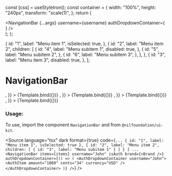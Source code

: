 
<Meta title="Navigation/Navigation Bar" component={NavigationBar} />

  const [css] = useStyletron();
  const container = {
    width: "100%",
    height: "240px",
    transform: "scale(1)",
  };
  return (
    <div className={css(container)}>
      <NavigationBar
        {...args}
        username={username}
        authDropdownContainer={
          <AuthDropdownContainer username={username}>
            <AuthItem amount="1069" cents="34" currency="USD" />
          </AuthDropdownContainer>
        }
      />
    </div>
  );
};

  {
    id: "1",
    label: "Menu item 1",
    isSelected: true,
  },
  {
    id: "2",
    label: "Menu item 2",
    children: [
      {
        id: "4",
        label: "Menu subitem 1",
        disabled: true,
      },
      {
        id: "5",
        label: "Menu subitem 2",
      },
      {
        id: "6",
        label: "Menu subitem 3",
      },
    ],
  },
  {
    id: "3",
    label: "Menu item 3",
    disabled: true,
  },
];

# NavigationBar

<Canvas isColumn>
  <Story
    name="Base"
    args={{
      items,
      username: "John",
      isAuth: false,
      brand: <Brand />,
    }}
  >
    {Template.bind({})}
  </Story>
  <Story
    name="Auth"
    args={{
      items,
      username: "John",
      isAuth: true,
      brand: <Brand />,
    }}
  >
    {Template.bind({})}
  </Story>
  <Story
    name="Without Username"
    args={{
      items,
      isAuth: true,
      brand: <Brand />,
    }}
  >
    {Template.bind({})}
  </Story>
  <Story
    name="Without Auth Widget"
    args={{
      items,
      username: "John",
      noLogin: true,
      brand: <Brand />,
    }}
  >
    {Template.bind({})}
  </Story>
</Canvas>

<ArgsTable of={NavigationBar} />

### Usage:

To use, import the component `NavigationBar` and from `@nilfoundation/ui-kit`.

<Source
  language="tsx"
  dark
  format={true}
  code={`
        ...
          {
            id: "1",
            label: "Menu item 1",
            isSelected: true
          },
          {
          id: "2",
          label: "Menu item 2",
          children: [
              {
              id: "3",
              label: "Menu subitem 1"
              }
            ]
          }
        ]
        ...
        <NavigationBar
            items={items}
            username="John"
            isAuth
            brand={<Brand />}
            authDropdownContainer={() => (
              <AuthDropdownContainer username="John">
                <AuthItem amount="1069" cents="34" currency="USD" />
              </AuthDropdownContainer>
            )}
        />
  `}
/>
